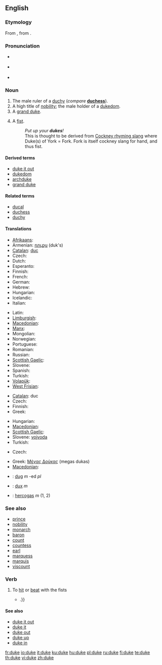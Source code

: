 {{also|Duke}}
==English==
{{wikipedia}}

===Etymology===
From {{etyl|fro}} {{term|lang=fro|duc}}, from {{etyl|la}} {{term|lang=la|dux}}.

===Pronunciation===
* {{a|Commonwealth}} {{IPA|/dju:k/}}
* {{a|US}} {{IPA|/du:k/ }}
* {{audio|en-us-duke.ogg|Audio (US)}}
*: {{rhymes|uːk}}

===Noun===
{{en-noun}}

# The male ruler of a [[duchy]] (''compare'' '''[[duchess]]''').
# A high title of [[nobility]]; the male holder of a [[dukedom]].
# A [[grand duke]].
# {{slang|usually in plural}} A [[fist]].
#: ''Put up your '''dukes'''!''
#: This is thought to be derived from [[Wikipedia:Cockney rhyming slang|Cockney rhyming slang]] where Duke(s) of York = Fork. Fork is itself cockney slang for hand, and thus fist.

====Derived terms====
* [[duke it out]]
* [[dukedom]]
* [[archduke]]
* [[grand duke]]

====Related terms====
* [[ducal]]
* [[duchess]]
* [[duchy]]

====Translations====
{{trans-top|male ruler of a duchy}}
* [[Afrikaans]]: {{t-|af|hertog|xs=Afrikaans}}
* Armenian: [[դուքս]] (duk's)
* [[Catalan]]: [[duc]] {{m}}
* Czech: {{t-|cs|vévoda|m}}
* Dutch: {{t+|nl|hertog|m}}
* Esperanto: {{t-|eo|duko|xs=Esperanto}}
* Finnish: {{t-|fi|herttua}}
* French: {{t+|fr|duc|m}}
* German: {{t+|de|Herzog|m}}
* Hebrew: {{t+|he|דוכס|sc=Hebr}}
* Hungarian: {{t+|hu|herceg}}
* Icelandic: {{t|is|hertogi|m}}
* Italian: {{t-|it|duca|m}}
{{trans-mid}}
* Latin: {{t+|la|dux|m}}
* [[Limburgish]]: {{t-|li|hertog|xs=Limburgish}}
* [[Macedonian]]: {{t|mk|војвода|m|tr=vójvoda|sc=Cyrl}}
* [[Manx]]: {{t-|gv|duic|xs=Manx}}
* Mongolian: {{t-|mn|гүн|tr=gün|sc=Cyrl|xs=Mongolian}}
* Norwegian: {{t-|no|hertug}}
* Portuguese: {{t+|pt|duque|m}}
* Romanian: {{t-|ro|duce|m}}
* Russian: {{t+|ru|герцог|m|tr=gértsog|sc=Cyrl}}
* [[Scottish Gaelic]]: {{t-|gd|diùc|m|xs=Scottish Gaelic}}
* Slovene: {{t+|sl|vojvoda|m}}
* Spanish: {{t+|es|duque|m}}
* Turkish: {{t|tr|dük}}
* [[Volapük]]: {{t-|vo|dük|xs=Volapük}}
* [[West Frisian]]: {{t-|fy|hartoch|xs=West Frisian}}
{{trans-bottom}}

{{trans-top|male holder of a dukedom}}
* [[Catalan]]: duc
* Czech: {{t-|cs|vévoda|m}}
* Finnish: {{t-|fi|herttua}}
* Greek: {{t+|el|δούκας|tr=dukas|sc=Grek}}
{{trans-mid}}
* Hungarian: {{t+|hu|herceg}}
* [[Macedonian]]: {{t|mk|војвода|m|tr=vójvoda|sc=Cyrl}}
* [[Scottish Gaelic]]: {{t-|gd|diùc|m|xs=Scottish Gaelic}}
* Slovene: [[vojvoda]] {{m}}
* Turkish: {{t|tr|dük}}
{{trans-bottom}}

{{trans-top|grand duke}}
* Czech: {{t-|cs|velkovévoda|m}}
{{trans-mid}}
* Greek: [[Μέγας Δούκας]] (megas dukas) {{m}}
* [[Macedonian]]: {{t|mk|велик војвода|m|tr=vélik vójvoda|sc=Cyrl}}
{{trans-bottom}}

{{trans-top|slang: fist}}
{{trans-mid}}
{{trans-bottom}}

<!--Remove this section once all of the translations below have been moved into the tables above.-->
{{checktrans-top}}
* {{ttbc|Breton}}: [[dug]] ''m'' -ed ''pl''
* {{ttbc|Latin}}: [[dux]] ''m''
* {{ttbc|Lithuanian}}: [[hercogas]] ''m'' (1, 2)
{{trans-bottom}}

===See also===
* [[prince]]
* [[nobility]]
* [[monarch]]
* [[baron]]
* [[count]]
* [[countess]]
* [[earl]]
* [[marquess]]
* [[marquis]]
* [[viscount]]

===Verb===
{{en-verb|duk|ed}}

# {{rare}} To [[hit]] or [[beat]] with the fists
#* {{quote-book|2003|John A. Dinan|Private Eyes in the Comics|isbn=159393002X|pageurl=http://books.google.com/books?id=7vvAzXjtBAcC&pg=PA65|page=65
|passage=It seems that PI Rainer was '''duked''' by his wife {{...|and he explores his feelings of being on the receiving end of a beating with the gal who is the object of their $300 case, Leila Burnett}}.}}

====See also====
* [[duke it out]]
* [[duke it]]
* [[duke out]]
* [[duke up]]
* [[duke in]]

[[fr:duke]]
[[io:duke]]
[[it:duke]]
[[ku:duke]]
[[hu:duke]]
[[pl:duke]]
[[ru:duke]]
[[fi:duke]]
[[te:duke]]
[[th:duke]]
[[vi:duke]]
[[zh:duke]]